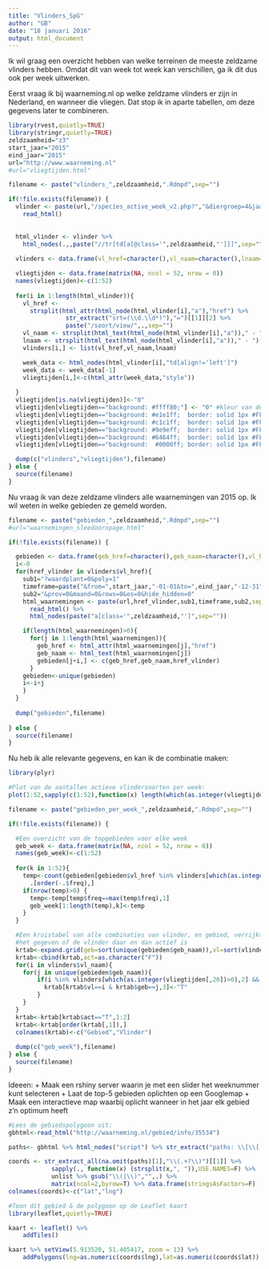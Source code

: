 ```yaml
---
title: "Vlinders_SpG"
author: "GB"
date: "18 januari 2016"
output: html_document
---
```


Ik wil graag een overzicht hebben van welke terreinen de meeste zeldzame vlinders hebben. Omdat dit van week tot week kan verschillen, ga ik dit dus ook per week uitwerken. 

Eerst vraag ik bij waarneming.nl op welke zeldzame vlinders er zijn in Nederland, en wanneer die vliegen. Dat stop ik in aparte tabellen, om deze gegevens later te combineren. 

```r
library(rvest,quietly=TRUE)
library(stringr,quietly=TRUE)
zeldzaamheid="z3"
start_jaar="2015"
eind_jaar="2015"
url="http://www.waarneming.nl"
#url="vliegtijden.html"

filename <- paste("vlinders_",zeldzaamheid,".Rdmpd",sep="")

if(!file.exists(filename)) {
  vlinder <- paste(url,"/species_active_week_v2.php?","&diergroep=4&jaar=",start_jaar,sep="") %>% 
    read_html()
  
  
  html_vlinder <- vlinder %>% 
    html_nodes(.,,paste("//tr[td[a[@class='",zeldzaamheid,"']]]",sep="")) 
    
  vlinders <- data.frame(vl_href=character(),vl_naam=character(),lnaam=character(),stringsAsFactors=FALSE)

  vliegtijden <- data.frame(matrix(NA, ncol = 52, nrow = 0))
  names(vliegtijden)<-c(1:52)
  
  for(i in 1:length(html_vlinder)){
    vl_href <- 
      strsplit(html_attr(html_node(html_vlinder[i],"a"),"href") %>%
                str_extract("srt=(\\d.\\d*)"),"=")[[1]][2] %>% 
                paste("/soort/view/",.,sep="")
    vl_naam <- strsplit(html_text(html_node(html_vlinder[i],"a"))," - ")[[1]][1]
    lnaam <- strsplit(html_text(html_node(html_vlinder[i],"a"))," - ")[[1]][2]
    vlinders[i,] <- list(vl_href,vl_naam,lnaam)

    week_data <- html_nodes(html_vlinder[i],"td[align!='left']")
    week_data <- week_data[-1]
    vliegtijden[i,]<-c(html_attr(week_data,"style"))
    
  }
  vliegtijden[is.na(vliegtijden)]<-"0"
  vliegtijden[vliegtijden=="background: #ffff80;"] <- "0" #kleur van deze week
  vliegtijden[vliegtijden=="background: #e1e1ff;  border: solid 1px #FFFFFF;width:15px;"] <- "1"
  vliegtijden[vliegtijden=="background: #c1c1ff;  border: solid 1px #FFFFFF;width:15px;"] <- "2"
  vliegtijden[vliegtijden=="background: #9e9eff;  border: solid 1px #FFFFFF;width:15px;"] <- "3"
  vliegtijden[vliegtijden=="background: #6464ff;  border: solid 1px #FFFFFF;width:15px;"] <- "4"
  vliegtijden[vliegtijden=="background:  #0000ff; border: solid 1px #FFFFFF; width:15px;"] <- "5"

  dump(c("vlinders","vliegtijden"),filename)
} else {
  source(filename)
}
```

Nu vraag ik van deze zeldzame vlinders alle waarnemingen van 2015 op. Ik wil weten in welke gebieden ze gemeld worden. 

```r
filename <- paste("gebieden_",zeldzaamheid,".Rdmpd",sep="")
#url="waarnemingen_sleedoornpage.html"

if(!file.exists(filename)) {

  gebieden <- data.frame(geb_href=character(),geb_naam=character(),vl_href=character(),stringsAsFactors=FALSE)
  i<-0
  for(href_vlinder in vlinders$vl_href){
    sub1="?waardplant=0&poly=1"
    timeframe=paste("&from=",start_jaar,"-01-01&to=",eind_jaar,"-12-31",sep="")
    sub2="&prov=0&maand=0&rows=0&os=0&hide_hidden=0"
    html_waarnemingen <- paste(url,href_vlinder,sub1,timeframe,sub2,sep="") %>% 
      read_html() %>%
      html_nodes(paste("a[class='",zeldzaamheid,"']",sep=""))

    if(length(html_waarnemingen)>0){
      for(j in 1:length(html_waarnemingen)){
        geb_href <- html_attr(html_waarnemingen[j],"href")
        geb_naam <- html_text(html_waarnemingen[j])
        gebieden[j+i,] <- c(geb_href,geb_naam,href_vlinder)
      }
    gebieden<-unique(gebieden)
    i<-i+j
    }
  }
  
  dump("gebieden",filename)
  
} else {
  source(filename)
}

```

Nu heb ik alle relevante gegevens, en kan ik de combinatie maken:

```r
library(plyr)

#Plot van de aantallen actieve vlindersoorten per week:
plot(1:52,sapply(c(1:52),function(x) length(which(as.integer(vliegtijden[,x])>0))),xlab="week",ylab="aantal actieve soorten",type="b")

filename <- paste("gebieden_per_week_",zeldzaamheid,".Rdmpd",sep="")

if(!file.exists(filename)) {

  #Een overzicht van de topgebieden voor elke week
  geb_week <- data.frame(matrix(NA, ncol = 52, nrow = 0))
  names(geb_week)<-c(1:52)
  
  for(k in 1:52){
    temp<-count(gebieden[gebieden$vl_href %in% vlinders[which(as.integer(vliegtijden[,k])>0),1],],c("geb_href","geb_naam")) %>% 
      .[order(-.$freq),]
    if(nrow(temp)>0) {
      temp<-temp[temp$freq==max(temp$freq),1]
      geb_week[1:length(temp),k]<-temp
    }
  }

  #Een kruistabel van alle combinaties van vlinder, en gebied, verrijkt met
  #het gegeven of de vlinder daar en dan actief is
  krtab<-expand.grid(geb=sort(unique(gebieden$geb_naam)),vl=sort(vlinders$vl_naam),stringsAsFactors = F)
  krtab<-cbind(krtab,act=as.character("F"))
  for(i in vlinders$vl_naam){
    for(j in unique(gebieden$geb_naam)){
        if(i %in% vlinders[which(as.integer(vliegtijden[,20])>0),2] && i %in% vlinders[vlinders$vl_href %in% gebieden[gebieden$geb_naam==j,3],2]) {
          krtab[krtab$vl==i & krtab$geb==j,3]<-"T"
        }  
    }
  }
  krtab<-krtab[krtab$act=="T",1:2]
  krtab<-krtab[order(krtab[,1]),]
  colnames(krtab)<-c("Gebied","Vlinder")
  
  dump(c("geb_week"),filename)
} else {
  source(filename)
}
```

Ideeen:
+ Maak een rshiny server waarin je met een slider het weeknummer kunt selecteren
+ Laat de top-5 gebieden oplichten op een Googlemap
+ Maak een interactieve map waarbij oplicht wanneer in het jaar elk gebied z'n optimum heeft
```r
#Lees de gebiedspolygoon uit:
gbhtml<-read_html("http://waarneming.nl/gebied/info/35534")

paths<- gbhtml %>% html_nodes("script") %>% str_extract("paths: \\[\\[(.*)\\]\\]")

coords <- str_extract_all(na.omit(paths)[1],"\\(.+?\\)")[[1]] %>%
            sapply(., function(x) (strsplit(x,", ")),USE.NAMES=F) %>% 
            unlist %>% gsub("\\(|\\)","",.) %>% 
            matrix(ncol=2,byrow=T) %>% data.frame(stringsAsFactors=F)
colnames(coords)<-c("lat","lng")

#Toon dit gebied & de polygoon op de Leaflet kaart
library(leaflet,quietly=TRUE)

kaart <- leaflet() %>%
    addTiles()

kaart %>% setView(5.913520, 51.405417, zoom = 13) %>% 
    addPolygons(lng=as.numeric(coords$lng),lat=as.numeric(coords$lat))


```
